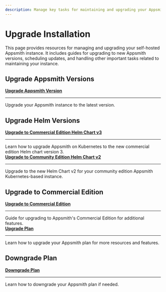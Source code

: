 ```yaml
---
description: Manage key tasks for maintaining and upgrading your Appsmith instance.
---
```


# Upgrade Installation

This page provides resources for managing and upgrading your self-hosted Appsmith instance. It includes guides for upgrading to new Appsmith versions, scheduling updates, and handling other important tasks related to maintaining your instance.

## Upgrade Appsmith Versions

<div className="containerGridSampleApp">
   <div className="containerColumnSampleApp columnGrid column-one">
      <div className="containerCol">
         <b><a href="/getting-started/setup/instance-management/update-appsmith">Upgrade Appsmith Version</a></b>
      </div>
      <hr/>
      <div className="containerDescription">
         Upgrade your Appsmith instance to the latest version.
      </div>
   </div>

   <div className="columnGrid column-two">
      
   </div>
</div>

## Upgrade Helm Versions

<div className="containerGridSampleApp">
   <div className="containerColumnSampleApp columnGrid column-one">
      <div className="containerCol">
         <b><a href="/getting-started/setup/installation-guides/kubernetes/migrate-to-be-chart">Upgrade to Commercial Edition Helm Chart v3</a></b>
      </div>
      <hr/>
      <div className="containerDescription">
         Learn how to upgrade Appsmith on Kubernetes to the new commercial edition Helm chart version 3.
      </div>
   </div>

   <div className="containerColumnSampleApp columnGrid column-two">
      <div className="containerCol">
         <b><a href="/getting-started/setup/installation-guides/kubernetes/migrate-to-helm-chart-v2-ce">Upgrade to Community Edition Helm Chart v2</a></b>
      </div>
      <hr/>
      <div className="containerDescription">
         Upgrade to the new Helm Chart v2 for your community edition Appsmith Kubernetes-based instance.
      </div>
   </div>
</div>

## Upgrade to Commercial Edition

<div className="containerGridSampleApp">
   <div className="containerColumnSampleApp columnGrid column-one">
      <div className="containerCol">
         <b><a href="/getting-started/setup/manage-editions">Upgrade to Commercial Edition</a></b>
      </div>
      <hr/>
      <div className="containerDescription">
         Guide for upgrading to Appsmith's Commercial Edition for additional features.
      </div>
   </div>

   <div className="containerColumnSampleApp columnGrid column-two">
      <div className="containerCol">
         <b><a href="/getting-started/setup/manage-plans/upgrade-plan">Upgrade Plan</a></b>
      </div>
      <hr/>
      <div className="containerDescription">
         Learn how to upgrade your Appsmith plan for more resources and features.
      </div>
   </div>
</div>

## Downgrade Plan

<div className="containerGridSampleApp">
   <div className="containerColumnSampleApp columnGrid column-one">
      <div className="containerCol">
         <b><a href="/getting-started/setup/manage-plans/downgrade-plan">Downgrade Plan</a></b>
      </div>
      <hr/>
      <div className="containerDescription">
         Learn how to downgrade your Appsmith plan if needed.
      </div>
   </div>
    <div className="columnGrid column-two" style={{margin: "10px"}}></div>
</div>